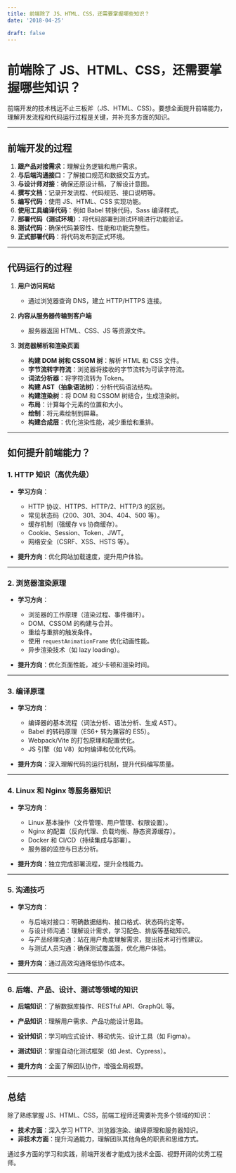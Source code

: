 ```yaml
---
title: 前端除了 JS、HTML、CSS，还需要掌握哪些知识？
date: '2018-04-25'

draft: false
---
```


# 前端除了 JS、HTML、CSS，还需要掌握哪些知识？

前端开发的技术栈远不止三板斧（JS、HTML、CSS）。要想全面提升前端能力，理解开发流程和代码运行过程是关键，并补充多方面的知识。

---

## 前端开发的过程

1. **跟产品对接需求**：理解业务逻辑和用户需求。
2. **与后端沟通接口**：了解接口规范和数据交互方式。
3. **与设计师对接**：确保还原设计稿，了解设计意图。
4. **撰写文档**：记录开发流程、代码规范、接口说明等。
5. **编写代码**：使用 JS、HTML、CSS 实现功能。
6. **使用工具编译代码**：例如 Babel 转换代码，Sass 编译样式。
7. **部署代码（测试环境）**：将代码部署到测试环境进行功能验证。
8. **测试代码**：确保代码兼容性、性能和功能完整性。
9. **正式部署代码**：将代码发布到正式环境。

---

## 代码运行的过程

1. **用户访问网站**
   - 通过浏览器查询 DNS，建立 HTTP/HTTPS 连接。

2. **内容从服务器传输到客户端**
   - 服务器返回 HTML、CSS、JS 等资源文件。

3. **浏览器解析和渲染页面**
   - **构建 DOM 树和 CSSOM 树**：解析 HTML 和 CSS 文件。
   - **字节流转字符流**：浏览器将接收的字节流转为可读字符流。
   - **词法分析器**：将字符流转为 Token。
   - **构建 AST（抽象语法树）**：分析代码语法结构。
   - **构建渲染树**：将 DOM 和 CSSOM 树结合，生成渲染树。
   - **布局**：计算每个元素的位置和大小。
   - **绘制**：将元素绘制到屏幕。
   - **构建合成层**：优化渲染性能，减少重绘和重排。

---

## 如何提升前端能力？

### 1. **HTTP 知识**（高优先级）
- **学习方向**：
  - HTTP 协议、HTTPS、HTTP/2、HTTP/3 的区别。
  - 常见状态码（200、301、304、404、500 等）。
  - 缓存机制（强缓存 vs 协商缓存）。
  - Cookie、Session、Token、JWT。
  - 网络安全（CSRF、XSS、HSTS 等）。

- **提升方向**：优化网站加载速度，提升用户体验。

---

### 2. **浏览器渲染原理**
- **学习方向**：
  - 浏览器的工作原理（渲染过程、事件循环）。
  - DOM、CSSOM 的构建与合并。
  - 重绘与重排的触发条件。
  - 使用 `requestAnimationFrame` 优化动画性能。
  - 异步渲染技术（如 lazy loading）。

- **提升方向**：优化页面性能，减少卡顿和渲染时间。

---

### 3. **编译原理**
- **学习方向**：
  - 编译器的基本流程（词法分析、语法分析、生成 AST）。
  - Babel 的转码原理（ES6+ 转为兼容的 ES5）。
  - Webpack/Vite 的打包原理和配置优化。
  - JS 引擎（如 V8）如何编译和优化代码。

- **提升方向**：深入理解代码的运行机制，提升代码编写质量。

---

### 4. **Linux 和 Nginx 等服务器知识**
- **学习方向**：
  - Linux 基本操作（文件管理、用户管理、权限设置）。
  - Nginx 的配置（反向代理、负载均衡、静态资源缓存）。
  - Docker 和 CI/CD（持续集成与部署）。
  - 服务器的监控与日志分析。

- **提升方向**：独立完成部署流程，提升全栈能力。

---

### 5. **沟通技巧**
- **学习方向**：
  - 与后端对接口：明确数据结构、接口格式、状态码约定等。
  - 与设计师沟通：理解设计需求，学习配色、排版等基础知识。
  - 与产品经理沟通：站在用户角度理解需求，提出技术可行性建议。
  - 与测试人员沟通：确保测试覆盖面，优化用户体验。

- **提升方向**：通过高效沟通降低协作成本。

---

### 6. **后端、产品、设计、测试等领域的知识**
- **后端知识**：了解数据库操作、RESTful API、GraphQL 等。
- **产品知识**：理解用户需求、产品功能设计思路。
- **设计知识**：学习响应式设计、移动优先、设计工具（如 Figma）。
- **测试知识**：掌握自动化测试框架（如 Jest、Cypress）。

- **提升方向**：全面了解团队协作，增强全局视野。

---

## 总结

除了熟练掌握 JS、HTML、CSS，前端工程师还需要补充多个领域的知识：
- **技术方面**：深入学习 HTTP、浏览器渲染、编译原理和服务器知识。
- **非技术方面**：提升沟通能力，理解团队其他角色的职责和思维方式。

通过多方面的学习和实践，前端开发者才能成为技术全面、视野开阔的优秀工程师。